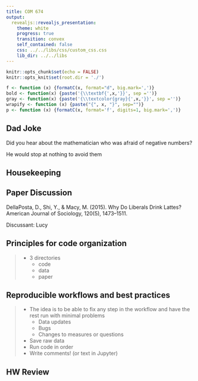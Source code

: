 ```yaml
---
title: COM 674
output: 
  revealjs::revealjs_presentation:
    theme: white
    progress: true
    transition: convex
    self_contained: false
    css: ../../libs/css/custom_css.css
    lib_dir: ../../libs
---
```


```r
knitr::opts_chunk$set(echo = FALSE)
knitr::opts_knit$set(root.dir = './')

f <- function (x) {formatC(x, format="d", big.mark=',')}
bold <- function(x) {paste('{\\textbf{',x,'}}', sep ='')}
gray <- function(x) {paste('{\\textcolor{gray}{',x,'}}', sep ='')}
wrapify <- function (x) {paste("{", x, "}", sep="")}
p <- function (x) {formatC(x, format='f', digits=1, big.mark=',')}
```

## Dad Joke

Did you hear about the mathematician who was afraid of negative numbers?

<span class='fragment'>
He would stop at nothing to avoid them
</span>

## Housekeeping


## Paper Discussion

DellaPosta, D., Shi, Y., & Macy, M. (2015). Why Do Liberals Drink Lattes? American Journal of Sociology, 120(5), 1473–1511.

Discussant: Lucy


## Principles for code organization

> - 3 directories
>	- code
>	- data
>	- paper


## Reproducible workflows and best practices

> - The idea is to be able to fix any step in the workflow and have the rest run with minimal problems
>	- Data updates
>	- Bugs
>	- Changes to measures or questions
> - Save raw data
> - Run code in order
> - Write comments! (or text in Jupyter)


## HW Review


